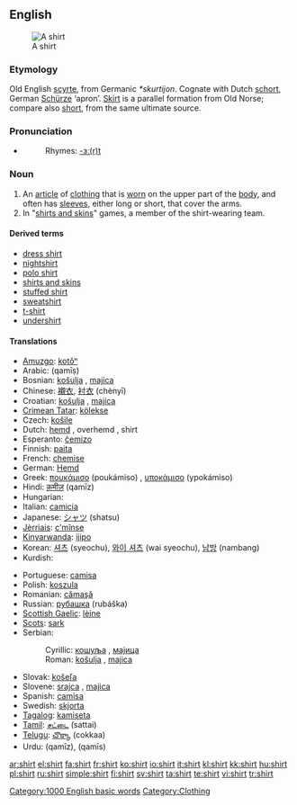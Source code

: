 {{wikipedia}}
==English==
[[Image:Shirt.jpg|thumb|A shirt]]

===Etymology===
Old English [[scyrte]], from Germanic ''*skurtijon''.  Cognate with Dutch [[schort]], German [[Schürze]] ‘apron’.  [[skirt|Skirt]] is a parallel formation from Old Norse; compare also [[short]], from the same ultimate source.

===Pronunciation===
* {{audio|en-us-shirt.ogg|Audio (US)}}
*: Rhymes: [[Rhymes:English:-ɜː(r)t|-ɜː(r)t]]

===Noun===
{{en-noun}}

# An [[article]] of [[clothing]] that is [[wear|worn]] on the upper part of the [[body]], and often has [[sleeve]]s, either long or short, that cover the arms.
# In "[[shirts and skins]]" games, a member of the shirt-wearing team.

====Derived terms====
* [[dress shirt]]
* [[nightshirt]]
* [[polo shirt]]
* [[shirts and skins]]
* [[stuffed shirt]]
* [[sweatshirt]]
* [[t-shirt]]
* [[undershirt]]

====Translations====
{{trans-top|article of clothing}}
* [[Amuzgo]]: [[kotôⁿ]]
* Arabic: {{ARchar|[[قميص]]}} (qamīṣ) {{m}}
* Bosnian: [[košulja#Bosnian|košulja]] {{f}}, [[majica#Bosnian|majica]] {{f}}
* Chinese: [[襯衣]], [[衬衣]] (chènyī)
* Croatian: [[košulja#Croatian|košulja]] {{f}}, [[majica#Croatian|majica]] {{f}}
* [[Crimean Tatar]]: [[kölekse]]
* Czech: [[košile]] {{f}}
* Dutch: [[hemd]] {{n}}, overhemd {{n}}, shirt
* Esperanto: [[ĉemizo]]
* Finnish: [[paita]]
* French: [[chemise]] {{f}}
* German: [[Hemd]] {{n}}
* Greek: [[πουκάμισο]] (poukámiso) {{n}}, [[υποκάμισο]] (ypokámiso) {{n}}
* Hindi: [[क़मीज़]] (qamīz) {{f}}
* Hungarian: {{t|hu|ing}}
* Italian: [[camicia]] {{f}}
* Japanese: [[シャツ]] (shatsu)
* [[Jèrriais]]: [[c'mînse]] {{f}}
* [[Kinyarwanda]]: [[ijipo]]
* Korean: [[셔츠]] (syeochu), [[와이 셔츠]] (wai syeochu), [[남방]] (nambang)
* Kurdish: {{KUchar|[[کراس]]}}
{{trans-mid}}
* Portuguese: [[camisa]] {{f}}
* Polish: [[koszula]] {{f}}
* Romanian: [[cămaşă]] {{f}}
* Russian: [[рубашка]] (rubáška) {{f}}
* [[Scottish Gaelic]]: [[lèine]] {{f}}
* [[Scots]]: [[sark]]
* Serbian:
*: Cyrillic: [[кошуља#Serbian|кошуља]] {{f}}, [[мајица#Serbian|мајица]] {{f}}
*: Roman: [[košulja#Serbian|košulja]] {{f}}, [[majica#Serbian|majica]] {{f}}
* Slovak: [[košeľa]] {{f}}
* Slovene: [[srajca]] {{f}}, [[majica]] {{f}}
* Spanish: [[camisa]] {{f}}
* Swedish: [[skjorta]] {{c}}
* [[Tagalog]]: [[kamiseta]]
* [[Tamil]]: [[சட்டை]] (sattai)
* [[Telugu]]: [[చొక్కా]] (cokkaa)
* Urdu: {{URchar|[[قمیض]]}} (qamīz), {{URchar|[[قمیص]]}} (qamīs)
{{trans-bottom}}

[[Category:1000 English basic words]]
[[Category:Clothing]]

[[ar:shirt]]
[[el:shirt]]
[[fa:shirt]]
[[fr:shirt]]
[[ko:shirt]]
[[io:shirt]]
[[it:shirt]]
[[kl:shirt]]
[[kk:shirt]]
[[hu:shirt]]
[[pl:shirt]]
[[ru:shirt]]
[[simple:shirt]]
[[fi:shirt]]
[[sv:shirt]]
[[ta:shirt]]
[[te:shirt]]
[[vi:shirt]]
[[tr:shirt]]